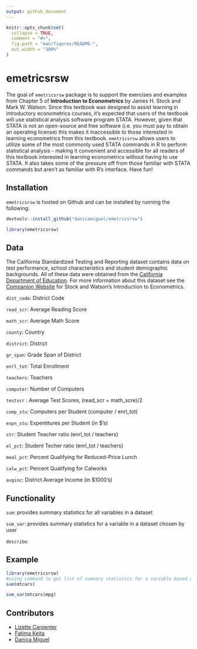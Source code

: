 ```yaml
---
output: github_document
---
```


<!-- README.md is generated from README.Rmd. Please edit that file -->
<!-- badges: start -->
<!-- badges: end -->

```r
knitr::opts_chunk$set(
  collapse = TRUE,
  comment = "#>",
  fig.path = "man/figures/README-",
  out.width = "100%"
)
```

# emetricsrsw

The goal of `emetricsrsw` package is to support the exercises and examples from Chapter 5 of **Introduction to Econometrics** by James H. Stock and Mark W. Watson. Since this textbook was designed to assist learning in introductory econometrics courses, it's expected that users of the textbook will use statistical analysis software program STATA. However, given that STATA is not an open-source and free software (i.e. you must pay to obtain an operating license) this makes it inaccessible to those interested in learning econometrics from this textbook. `emetricsrsw` allows users to utilize some of the most commonly used STATA commands in R to perform statistical analysis - making it convenient and accessible for all readers of this textbook interested in learning econometrics without having to use STATA. It also takes some of the pressure off from those familiar with STATA commands but aren't as familiar with R's interface. Have fun!

## Installation

`emetricsrsw` is hosted on Github and can be installed by running the following: 
```r
devtools::install_github("danicamiguel/emetricsrsw")
```

```r
library(emetricsrsw)
```

## Data

The California Standardized Testing and Reporting dataset contains data on test performance, school characteristics and student demographic backgrounds. All of these data were obtained from the [California Department of Education](http://www.cde.ca.gov). For more information about this dataset see the [Companion Website](https://wps.pearsoned.com/aw_stock_ie_3/178/45691/11696965.cw/index.html) for Stock and Watson's Introduction to Econometrics. 

`dist_code`: District Code

`read_scr`: Average Reading Score

`math_scr`: Average Math Score

`county`: Country 

`district`: District

`gr_span`: Grade Span of District

`enrl_tot`: Total Enrollment

`teachers`: Teachers

`computer`: Number of Computers

`testscr` : Average Test Scores, (read_scr + math_scre)/2

`comp_stu`: Computers per Student (computer / enrl_tot)

`expn_stu`: Expentitures per Student (in $'s)

`str`: Student Teacher ratio (enrl_tot / teachers)

`el_pct`: Student Techer ratio (enrl_tot / teachers)

`meal_pct`: Percent Qualifying for Reduced-Price Lunch 

`calw_pct`: Percent Qualifying for Calworks

`avginc`: District Average Income (in $1000's)

## Functionality

`sum`: provides summary statistics for all variables in a dataset

`sum_var`: provides summary statistics for a variable in a dataset chosen by user

`describe`: 


## Example

```r
library(emetricsrsw)
#using command to get list of summary statistics for a variable based on user input, also known as 'sum' in STATA
sum(mtcars)

sum_var(mtcars$mpg)
```

## Contributors

- [Lizette Carpenter](https://github.com/lcarpenter20)
- [Fatima Keita](https://github.com/fatimak98)
- [Danica Miguel](https://github.com/danicamiguel)
